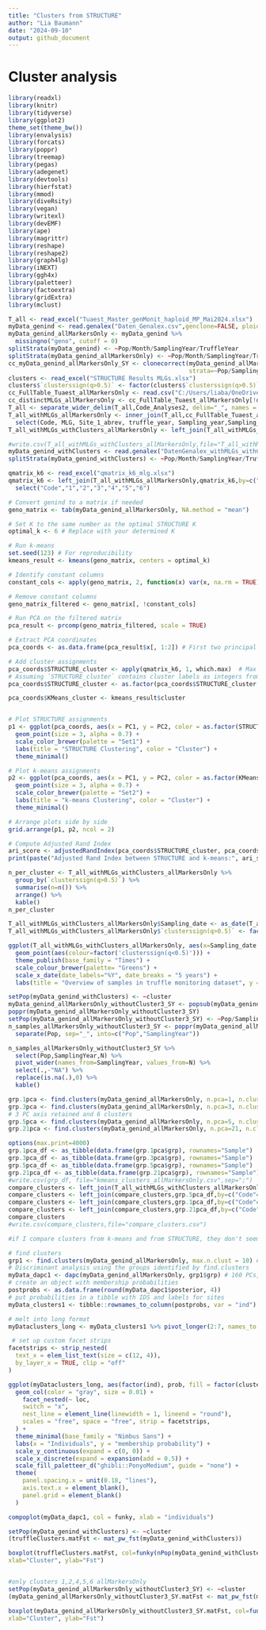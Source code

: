 ```yaml
---
title: "Clusters from STRUCTURE"
author: "Lia Baumann"
date: "2024-09-10"
output: github_document
---
```


# Cluster analysis

```r
library(readxl)
library(knitr)
library(tidyverse)
library(ggplot2)
theme_set(theme_bw())
library(envalysis)
library(forcats)
library(poppr)
library(treemap)
library(pegas)
library(adegenet)
library(devtools)
library(hierfstat)
library(mmod)
library(diveRsity)
library(vegan)
library(writexl)
library(devEMF)
library(ape)
library(magrittr)
library(reshape)
library(reshape2)
library(graph4lg)
library(iNEXT)
library(ggh4x)
library(paletteer)
library(factoextra)
library(gridExtra)
library(mclust)

T_all <- read_excel("Tuaest_Master_genMonit_haploid_MP_Mai2024.xlsx")
myData_genind <- read.genalex("Daten_Genalex.csv",genclone=FALSE, ploidy=1)
myData_genind_allMarkersOnly <- myData_genind %>%
  missingno("geno", cutoff = 0)
splitStrata(myData_genind) <- ~Pop/Month/SamplingYear/TruffleYear
splitStrata(myData_genind_allMarkersOnly) <- ~Pop/Month/SamplingYear/TruffleYear
cc_myData_genind_allMarkersOnly_SY <- clonecorrect(myData_genind_allMarkersOnly,
                                                   strata=~Pop/SamplingYear)
clusters <- read_excel("STRUCTURE Results MLGs.xlsx")
clusters$`clusterssign(q>0.5)` <- factor(clusters$`clusterssign(q>0.5)`)
cc_FullTable_Tuaest_allMarkersOnly <- read.csv("C:/Users/liaba/OneDrive - Eidg. Forschungsanstalt WSL/R/truffles/cc_TUAEST_ALLMARKERSONLY_HWE.csv")
cc_distinctMLGs_allMarkersOnly <- cc_FullTable_Tuaest_allMarkersOnly[!duplicated(cc_FullTable_Tuaest_allMarkersOnly$MLG), ]
T_all <- separate_wider_delim(T_all,Code_Analyses2, delim="_", names = c("Code","Yr"))
T_all_withMLGs_allMarkersOnly <- inner_join(T_all,cc_FullTable_Tuaest_allMarkersOnly,by=c("Code"="Sample")) %>%
  select(Code, MLG, Site_1_abrev, truffle_year, Sampling_year,Sampling_date)
T_all_withMLGs_withClusters_allMarkersOnly <- left_join(T_all_withMLGs_allMarkersOnly,clusters,by=c("MLG"="MLG_ID")) %>% select(-"IndID2") %>% distinct(.)

#write.csv(T_all_withMLGs_withClusters_allMarkersOnly,file="T_all_withMLGs_withClusters_allMarkersOnly.csv", sep=";")
myData_genind_withClusters <- read.genalex("DatenGenalex_withMLGs_withClusters_allMarkersOnly.csv",genclone=FALSE,ploidy=1)
splitStrata(myData_genind_withClusters) <- ~Pop/Month/SamplingYear/TruffleYear/cluster

qmatrix_k6 <- read_excel("qmatrix_k6_mlg.xlsx")
qmatrix_k6 <- left_join(T_all_withMLGs_allMarkersOnly,qmatrix_k6,by=c("MLG"="MLG_ID"), keep=FALSE, multiple="first") %>%
  select("Code","1","2","3","4","5","6")
```

```r
# Convert genind to a matrix if needed
geno_matrix <- tab(myData_genind_allMarkersOnly, NA.method = "mean")

# Set K to the same number as the optimal STRUCTURE K
optimal_k <- 6 # Replace with your determined K

# Run k-means
set.seed(123) # For reproducibility
kmeans_result <- kmeans(geno_matrix, centers = optimal_k)

# Identify constant columns
constant_cols <- apply(geno_matrix, 2, function(x) var(x, na.rm = TRUE) == 0)

# Remove constant columns
geno_matrix_filtered <- geno_matrix[, !constant_cols]

# Run PCA on the filtered matrix
pca_result <- prcomp(geno_matrix_filtered, scale = TRUE)

# Extract PCA coordinates
pca_coords <- as.data.frame(pca_result$x[, 1:2]) # First two principal components

# Add cluster assignments
pca_coords$STRUCTURE_cluster <- apply(qmatrix_k6, 1, which.max)  # Max probability per row
# Assuming `STRUCTURE_cluster` contains cluster labels as integers from 2 to 7
pca_coords$STRUCTURE_cluster <- as.factor(pca_coords$STRUCTURE_cluster - 1)

pca_coords$KMeans_cluster <- kmeans_result$cluster


# Plot STRUCTURE assignments
p1 <- ggplot(pca_coords, aes(x = PC1, y = PC2, color = as.factor(STRUCTURE_cluster))) +
  geom_point(size = 3, alpha = 0.7) +
  scale_color_brewer(palette = "Set1") +
  labs(title = "STRUCTURE Clustering", color = "Cluster") +
  theme_minimal()

# Plot k-means assignments
p2 <- ggplot(pca_coords, aes(x = PC1, y = PC2, color = as.factor(KMeans_cluster))) +
  geom_point(size = 3, alpha = 0.7) +
  scale_color_brewer(palette = "Set2") +
  labs(title = "k-means Clustering", color = "Cluster") +
  theme_minimal()

# Arrange plots side by side
grid.arrange(p1, p2, ncol = 2)

# Compute Adjusted Rand Index
ari_score <- adjustedRandIndex(pca_coords$STRUCTURE_cluster, pca_coords$KMeans_cluster)
print(paste("Adjusted Rand Index between STRUCTURE and k-means:", ari_score))

```

```r
n_per_cluster <- T_all_withMLGs_withClusters_allMarkersOnly %>%
  group_by(`clusterssign(q>0.5)`) %>%
  summarise(n=n()) %>%
  arrange() %>%
  kable()
n_per_cluster

T_all_withMLGs_withClusters_allMarkersOnly$Sampling_date <- as_date(T_all_withMLGs_withClusters_allMarkersOnly$Sampling_date)
T_all_withMLGs_withClusters_allMarkersOnly$`clusterssign(q>0.5)` <- factor(T_all_withMLGs_withClusters_allMarkersOnly$`clusterssign(q>0.5)`, ordered=TRUE, levels = c("cluster1","cluster2","cluster3","cluster4","cluster5","cluster6","mixed"))

ggplot(T_all_withMLGs_withClusters_allMarkersOnly, aes(x=Sampling_date, y= fct_rev(Site_1_abrev))) +
  geom_point(aes(colour=factor('clusterssign(q<0.5)'))) +
  theme_publish(base_family = "Times") +
  scale_colour_brewer(palette= "Greens") +
  scale_x_date(date_labels="%Y", date_breaks = "5 years") +
  labs(title = "Overview of samples in truffle monitoring dataset", y = "Sampling site abbreviation", x ="Sampling date", colour="Genetic cluster")
```

```r
setPop(myData_genind_withClusters) <- ~cluster
myData_genind_allMarkersOnly_withoutCluster3_SY <- popsub(myData_genind_withClusters,sublist=c("1","2","4","5","6"))
poppr(myData_genind_allMarkersOnly_withoutCluster3_SY)
setPop(myData_genind_allMarkersOnly_withoutCluster3_SY) <- ~Pop/SamplingYear
n_samples_allMarkersOnly_withoutCluster3_SY <- poppr(myData_genind_allMarkersOnly_withoutCluster3_SY) %>%
  separate(Pop, sep="_", into=c("Pop","SamplingYear"))

n_samples_allMarkersOnly_withoutCluster3_SY %>%
  select(Pop,SamplingYear,N) %>%
  pivot_wider(names_from=SamplingYear, values_from=N) %>%
  select(.,-"NA") %>%
  replace(is.na(.),0) %>%
  kable()
```

```r
grp.1pca <- find.clusters(myData_genind_allMarkersOnly, n.pca=1, n.clust=6)
grp.3pca <- find.clusters(myData_genind_allMarkersOnly, n.pca=3, n.clust=6)
# 3 PC axis retained and 6 clusters
grp.5pca <- find.clusters(myData_genind_allMarkersOnly, n.pca=5, n.clust=6)
grp.21pca <- find.clusters(myData_genind_allMarkersOnly, n.pca=21, n.clust=6)

options(max.print=4000)
grp.1pca_df <- as_tibble(data.frame(grp.1pca$grp), rownames="Sample")
grp.3pca_df <- as_tibble(data.frame(grp.3pca$grp), rownames="Sample")
grp.5pca_df <- as_tibble(data.frame(grp.5pca$grp), rownames="Sample")
grp.21pca_df <- as_tibble(data.frame(grp.21pca$grp), rownames="Sample")
#write.csv(grp_df, file="kmeans_clusters_allMarkersOnly.csv",sep=";")
compare_clusters <- left_join(T_all_withMLGs_withClusters_allMarkersOnly,grp.3pca_df,by=c("Code"="Sample"))
compare_clusters <- left_join(compare_clusters,grp.5pca_df,by=c("Code"="Sample"))
compare_clusters <- left_join(compare_clusters,grp.1pca_df,by=c("Code"="Sample"))
compare_clusters <- left_join(compare_clusters,grp.21pca_df,by=c("Code"="Sample"))
compare_clusters
#write.csv(compare_clusters,file="compare_clusters.csv")

#if I compare clusters from k-means and from STRUCTURE, they don't seem very similar and consistent
```


```r
# find clusters
grp1 <- find.clusters(myData_genind_allMarkersOnly, max.n.clust = 10) # 180 PCS, 6 clusters
# Discriminant analysis using the groups identified by find.clusters
myData_dapc1 <- dapc(myData_genind_allMarkersOnly, grp1$grp) # 160 PCs, 6 DFs
# create an object with membership probabilities
postprobs <- as.data.frame(round(myData_dapc1$posterior, 4))
# put probabilities in a tibble with IDS and labels for sites
myData_clusters1 <- tibble::rownames_to_column(postprobs, var = "ind")

# melt into long format
myDataclusters_long <- myData_clusters1 %>% pivot_longer(2:7, names_to = "cluster", values_to = "prob")

 # set up custom facet strips
facetstrips <- strip_nested(
  text_x = elem_list_text(size = c(12, 4)),
  by_layer_x = TRUE, clip = "off"
)

ggplot(myDataclusters_long, aes(factor(ind), prob, fill = factor(cluster))) +
  geom_col(color = "gray", size = 0.01) +
    facet_nested(~ loc,
    switch = "x",
    nest_line = element_line(linewidth = 1, lineend = "round"),
    scales = "free", space = "free", strip = facetstrips,
  ) +
  theme_minimal(base_family = "Nimbus Sans") +
  labs(x = "Individuals", y = "membership probability") +
  scale_y_continuous(expand = c(0, 0)) +
  scale_x_discrete(expand = expansion(add = 0.5)) +
  scale_fill_paletteer_d("ghibli::PonyoMedium", guide = "none") +
  theme(
    panel.spacing.x = unit(0.18, "lines"),
    axis.text.x = element_blank(),
    panel.grid = element_blank()
  )

compoplot(myData_dapc1, col = funky, xlab = "individuals")
```

```r
setPop(myData_genind_withClusters) <- ~cluster
(truffleClusters.matFst <- mat_pw_fst(myData_genind_withClusters))

boxplot(truffleClusters.matFst, col=funky(nPop(myData_genind_withClusters)), las=3,
xlab="Cluster", ylab="Fst")


#only clusters 1,2,4,5,6 allMarkersOnly
setPop(myData_genind_allMarkersOnly_withoutCluster3_SY) <- ~cluster
(myData_genind_allMarkersOnly_withoutCluster3_SY.matFst <- mat_pw_fst(myData_genind_allMarkersOnly_withoutCluster3_SY))

boxplot(myData_genind_allMarkersOnly_withoutCluster3_SY.matFst, col=funky(nPop(myData_genind_allMarkersOnly_withoutCluster3_SY)), las=3,
xlab="Cluster", ylab="Fst")
```